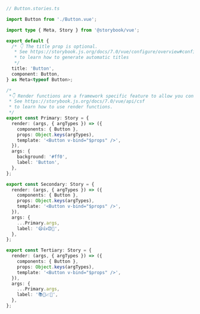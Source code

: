 ```ts
// Button.stories.ts

import Button from './Button.vue';

import type { Meta, Story } from '@storybook/vue';

export default {
  /* 👇 The title prop is optional.
   * See https://storybook.js.org/docs/7.0/vue/configure/overview#configure-story-loading
   * to learn how to generate automatic titles
   */
  title: 'Button',
  component: Button,
} as Meta<typeof Button>;

/*
 *👇 Render functions are a framework specific feature to allow you control on how the component renders.
 * See https://storybook.js.org/docs/7.0/vue/api/csf
 * to learn how to use render functions.
 */
export const Primary: Story = {
  render: (args, { argTypes }) => ({
    components: { Button },
    props: Object.keys(argTypes),
    template: '<Button v-bind="$props" />',
  }),
  args: {
    background: '#ff0',
    label: 'Button',
  },
};

export const Secondary: Story = {
  render: (args, { argTypes }) => ({
    components: { Button },
    props: Object.keys(argTypes),
    template: '<Button v-bind="$props" />',
  }),
  args: {
    ...Primary.args,
    label: '😄👍😍💯',
  },
};

export const Tertiary: Story = {
  render: (args, { argTypes }) => ({
    components: { Button },
    props: Object.keys(argTypes),
    template: '<Button v-bind="$props" />',
  }),
  args: {
    ...Primary.args,
    label: '📚📕📈🤓',
  },
};
```